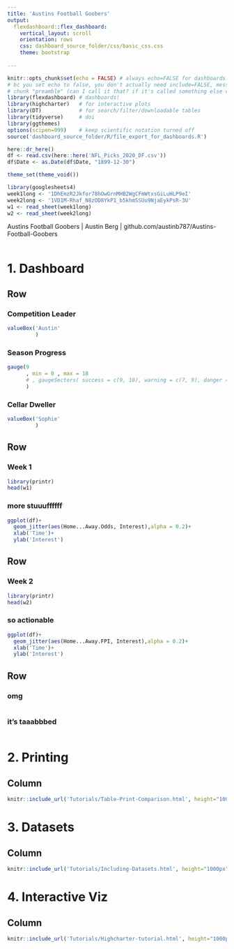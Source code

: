 ```yaml
---
title: 'Austins Football Goobers'
output: 
  flexdashboard::flex_dashboard:
    vertical_layout: scroll
    orientation: rows
    css: dashboard_source_folder/css/basic_css.css
    theme: bootstrap
    
---
```


```r

knitr::opts_chunk$set(echo = FALSE) # always echo=FALSE for dashboards. No need to show off. you can include source code if you want
# bc you set echo to false, you don't actually need include=FALSE, message=FALSE, or warning=FALSE in the 
# chunk "preamble" (can I call it that? if it's called something else can I still call it that?) 
library(flexdashboard) # dashboards!
library(highcharter)   # for interactive plots
library(DT)            # for search/filter/downloadable tables
library(tidyverse)     # doi
library(ggthemes)
options(scipen=999)    # keep scientific notation turned off
source('dashboard_source_folder/R/file_export_for_dashboards.R')

here::dr_here()
df <- read.csv(here::here('NFL_Picks_2020_DF.csv'))
df$Date <- as.Date(df$Date, "1899-12-30")

theme_set(theme_void())

library(googlesheets4)
week1long <- '1DhEmzR2Jkfor78hOwGrnMHB2WgCFmWtxsGiLuHLP9eI'
week2long <- '1VD1M-Rhaf_N8zOD8YkP1_b5khmSSUu9NjaEykPsR-3U'
w1 <- read_sheet(week1long)
w2 <- read_sheet(week2long)
```

<div class="footer">
  <p> Austins Football Goobers | Austin Berg | github.com/austinb787/Austins-Football-Goobers </p>
</div>

```r


```

1. Dashboard
=====================================

Row {data-height=175}
-------------------------------------

### Competition Leader
```r

valueBox('Austin'
         )
```

### Season Progress
```r

gauge(9 
      , min = 0 , max = 18
      # , gaugeSectors( success = c(9, 10), warning = c(7, 9), danger = c(0, 7))
      )

```


### Cellar Dweller
```r

valueBox('Sophie'
         )

```

Row {data-height=300}
-------------------------------------
### Week 1

```r
library(printr)
head(w1)

```

### more stuuuffffff

```r

ggplot(df)+
  geom_jitter(aes(Home...Away.Odds, Interest),alpha = 0.2)+
  xlab('Time')+
  ylab('Interest')

```

Row {data-height=300}
-------------------------------------

### Week 2


```r
library(printr)
head(w2)
```


### so actionable
```r
ggplot(df)+
  geom_jitter(aes(Home...Away.FPI, Interest),alpha = 0.2)+
  xlab('Time')+
  ylab('Interest')
```

Row {data-height=1000, .tabset}
-------------------------------------
### omg

```r

          

```

### it's taaabbbed

```r

          
          

```


2. Printing {data-orientation="columns"}
=====================================

Column {data-height=1000}
-------------------------------------

```r
knitr::include_url('Tutorials/Table-Print-Comparison.html', height="1000px")
```
 

3. Datasets {data-orientation="columns"}
=====================================

Column {data-height=1000}
-------------------------------------

```r
knitr::include_url('Tutorials/Including-Datasets.html', height="1000px")
```

4. Interactive Viz {data-orientation="columns"}
=====================================

Column {data-height=1000}
-------------------------------------

```r
knitr::include_url('Tutorials/Highcharter-tutorial.html', height="1000px")
```
